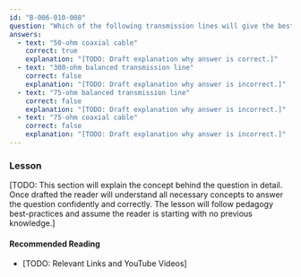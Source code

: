```yaml
---
id: "B-006-010-008"
question: "Which of the following transmission lines will give the best match to the base of a quarter-wave ground-plane antenna?"
answers:
  - text: "50-ohm coaxial cable"
    correct: true
    explanation: "[TODO: Draft explanation why answer is correct.]"
  - text: "300-ohm balanced transmission line"
    correct: false
    explanation: "[TODO: Draft explanation why answer is incorrect.]"
  - text: "75-ohm balanced transmission line"
    correct: false
    explanation: "[TODO: Draft explanation why answer is incorrect.]"
  - text: "75-ohm coaxial cable"
    correct: false
    explanation: "[TODO: Draft explanation why answer is incorrect.]"
---
```


### Lesson

[TODO: This section will explain the concept behind the question in detail. Once drafted the reader will understand all necessary concepts to answer the question confidently and correctly. The lesson will follow pedagogy best-practices and assume the reader is starting with no previous knowledge.]

#### Recommended Reading

- [TODO: Relevant Links and YouTube Videos]
